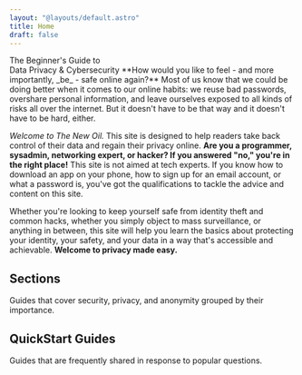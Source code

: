 ```yaml
---
layout: "@layouts/default.astro"
title: Home
draft: false
---
```




<Hero>
  <span slot="title">
    <div>The Beginner's Guide to</div>
    <span class="text-gradient-primary">Data Privacy</span> 
    & 
    <span class="text-gradient-primary">Cybersecurity</span>
  </span>
  **How would you like to feel - and more importantly, _be_ - safe online again?** Most of us know that we could be doing better when it comes to our online habits: we reuse bad passwords, overshare personal information, and leave ourselves exposed to all kinds of risks all over the internet. But it doesn't have to be that way and it doesn't have to be hard, either.
    
  _Welcome to The New Oil._ This site is designed to help readers take back control of their data and regain their privacy online. **Are you a programmer, sysadmin, networking expert, or hacker? If you answered "no," you're in the right place!** This site is not aimed at tech experts. If you know how to download an app on your phone, how to sign up for an email account, or what a password is, you've got the qualifications to tackle the advice and content on this site.

Whether you're looking to keep yourself safe from identity theft and common hacks, whether you simply object to mass surveillance, or anything in between, this site will help you learn the basics about protecting your identity, your safety, and your data in a way that's accessible and achievable. **Welcome to privacy made easy.**

</Hero>

<Section>

## Sections

Guides that cover security, privacy, and anonymity grouped by their importance.

<Cards items={sections} color="primary" />

</Section>

<Section>

## QuickStart Guides

Guides that are frequently shared in response to popular questions.

<Cards items={guides} color="secondary" />

</Section>
